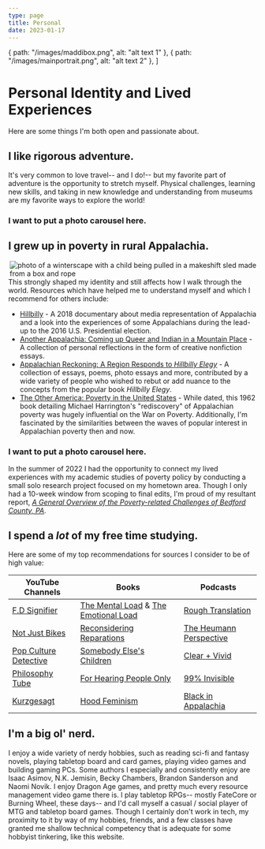 ```yaml
---
type: page
title: Personal 
date: 2023-01-17
---
```



  {
    path: "/images/maddibox.png",
    alt: "alt text 1"
  },
  {
    path: "/images/mainportrait.png",
    alt: "alt text 2"
  },
]

# Personal Identity and Lived Experiences

Here are some things I'm both open and passionate about.

## I like rigorous adventure.

It's very common to love travel-- and I do!-- but my favorite part of adventure is the opportunity to stretch myself.
Physical challenges, learning new skills, and taking in new knowledge and understanding from museums are my favorite ways to explore the world!

### I want to put a photo carousel here.
<MyCarousel images={images} />

## I grew up in poverty in rural Appalachia.
<Image
  src="/images/maddibox.png"
  alt="photo of a winterscape with a child being pulled in a makeshift sled made from a box and rope"
  width={100} height={673}
  align="right"
/>
This strongly shaped my identity and still affects how I walk through the world. Resources which have
helped me to understand myself and which I recommend for others include:
- [Hillbilly](https://www.rogerebert.com/reviews/hillbilly-2018) \- A 2018 documentary about media representation of Appalachia and a look into the
experiences of some Appalachians during the lead-up to the 2016 U.S. Presidential election.
- [Another Appalachia: Coming up Queer and Indian in a Mountain Place](https://wvupressonline.com/another-appalachia) \- A collection of personal
reflections in the form of creative nonfiction essays.
- [Appalachian Reckoning: A Region Responds to _Hillbilly Elegy_](https://wvupressonline.com/node/774) \- A collection of essays, poems, photo
essays and more, contributed by a wide variety of people who wished to rebut or add nuance to the concepts from the popular book _Hillbilly Elegy_. 
- [The Other America: Poverty in the United States]() \- While dated, this 1962 book detailing Michael Harrington's "rediscovery" of Appalachian
poverty was hugely influential on the War on Poverty. Additionally, I'm fascinated by the similarities between the waves of
popular interest in Appalachian poverty then and now.

### I want to put a photo carousel here.

In the summer of 2022 I had the opportunity to connect my lived experiences with my academic studies of poverty policy by conducting a small solo
research project focused on my hometown area. Though I only had a 10-week window from scoping to final edits, I'm proud of my resultant report,
[_A General Overview of the Poverty-related Challenges of Bedford County, PA_](/files/bedford_report.pdf).

## I spend a _lot_ of my free time studying.

Here are some of my top recommendations for sources I consider to be of high value:

|   **YouTube Channels**   | **Books**                              | **Podcasts**                 |
| ------------------------ | -------------------------------------- |----------------------------- |
| [F.D Signifier](https://www.youtube.com/@FDSignifire)            | [The Mental Load](https://www.goodreads.com/en/book/show/39196352) & [The Emotional Load](https://www.goodreads.com/book/show/43818934-the-emotional-load)   | [Rough Translation](https://www.npr.org/podcasts/510324/rough-translation)            |
| [Not Just Bikes](https://www.youtube.com/@NotJustBikes)           | [Reconsidering Reparations](https://www.goodreads.com/book/show/58733928-reconsidering-reparations)              | [The Heumann Perspective](https://judithheumann.com/heumann-perspective/)      |
| [Pop Culture Detective](https://www.youtube.com/results?search_query=pop+culture+detective)    | [Somebody Else's Children](https://www.goodreads.com/book/show/169967.Somebody_Else_s_Children)               | [Clear + Vivid](https://podcasts.apple.com/us/podcast/clear-vivid-with-alan-alda/id1400082430)                |
| [Philosophy Tube](https://www.youtube.com/@PhilosophyTube)         | [For Hearing People Only](https://www.goodreads.com/book/show/694750.For_Hearing_People_Only)                | [99% Invisible](https://99percentinvisible.org/)                |
| [Kurzgesagt](https://www.youtube.com/@kurzgesagt)               | [Hood Feminism](https://www.goodreads.com/book/show/36687229-hood-feminism)                          | [Black in Appalachia](https://www.blackinappalachia.org/podcast)          |

## I'm a big ol' nerd.

I enjoy a wide variety of nerdy hobbies, such as reading sci-fi and fantasy novels, playing tabletop board and card games, playing video games and building gaming PCs.
Some authors I especially and consistently enjoy are Isaac Asimov, N.K. Jemisin, Becky Chambers, Brandon Sanderson and Naomi Novik. I enjoy Dragon Age games, and pretty much every resource management video game there is.
I play tabletop RPGs-- mostly FateCore or Burning Wheel, these days-- and I'd call myself a casual / social player of MTG and tabletop board games. 
Though I certainly don't work in tech, my proximity to it by way of my hobbies, friends, and a few classes have granted me shallow technical competency that is adequate for some hobbyist tinkering, like this website.

